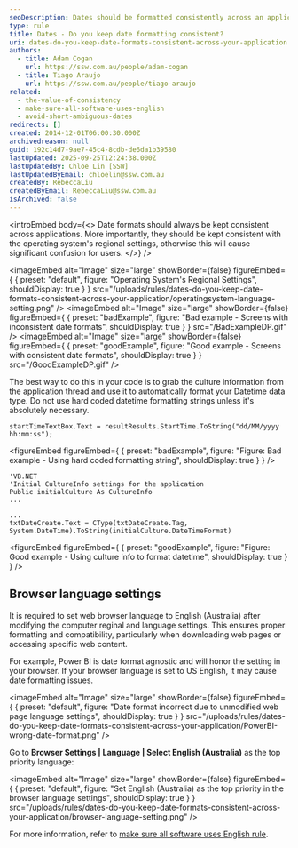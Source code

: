 ```yaml
---
seoDescription: Dates should be formatted consistently across an application to avoid confusion for users, aligning with the operating system's regional settings.
type: rule
title: Dates - Do you keep date formatting consistent?
uri: dates-do-you-keep-date-formats-consistent-across-your-application
authors:
  - title: Adam Cogan
    url: https://ssw.com.au/people/adam-cogan
  - title: Tiago Araujo
    url: https://ssw.com.au/people/tiago-araujo
related:
  - the-value-of-consistency
  - make-sure-all-software-uses-english
  - avoid-short-ambiguous-dates
redirects: []
created: 2014-12-01T06:00:30.000Z
archivedreason: null
guid: 192c14d7-9ae7-45c4-8cdb-de6da1b39580
lastUpdated: 2025-09-25T12:24:38.000Z
lastUpdatedBy: Chloe Lin [SSW]
lastUpdatedByEmail: chloelin@ssw.com.au
createdBy: RebeccaLiu
createdByEmail: RebeccaLiu@ssw.com.au
isArchived: false
---
```


<introEmbed
  body={<>
Date formats should always be kept consistent across applications. More importantly, they should be kept consistent with the operating system's regional settings, otherwise this will cause significant confusion for users.
  </>}
/>

<imageEmbed
  alt="Image"
  size="large"
  showBorder={false}
  figureEmbed={ {
    preset: "default",
    figure: "Operating System's Regional Settings",
    shouldDisplay: true
  } }
  src="/uploads/rules/dates-do-you-keep-date-formats-consistent-across-your-application/operatingsystem-language-setting.png"
/>
<imageEmbed
  alt="Image"
  size="large"
  showBorder={false}
  figureEmbed={ {
    preset: "badExample",
    figure: "Bad example - Screens with inconsistent date formats",
    shouldDisplay: true
  } }
  src="/BadExampleDP.gif"
/>
<imageEmbed
  alt="Image"
  size="large"
  showBorder={false}
  figureEmbed={ {
    preset: "goodExample",
    figure: "Good example - Screens with consistent date formats",
    shouldDisplay: true
  } }
  src="/GoodExampleDP.gif"
/>

The best way to do this in your code is to grab the culture information from the application thread and use it to automatically format your Datetime data type. Do not use hard coded datetime formatting strings unless it's absolutely necessary.

```dotnet
startTimeTextBox.Text = resultResults.StartTime.ToString("dd/MM/yyyy hh:mm:ss");
```
<figureEmbed figureEmbed={ {
  preset: "badExample",
  figure: "Figure: Bad example - Using hard coded formatting string",
  shouldDisplay: true
} } />


```dotnet
'VB.NET
'Initial CultureInfo settings for the application
Public initialCulture As CultureInfo
...

...
txtDateCreate.Text = CType(txtDateCreate.Tag, System.DateTime).ToString(initialCulture.DateTimeFormat)
```
<figureEmbed figureEmbed={ {
  preset: "goodExample",
  figure: "Figure: Good example - Using culture info to format datetime",
  shouldDisplay: true
} } />


## Browser language settings

It is required to set web browser language to English (Australia) after modifying the computer reginal and language settings. This ensures proper formatting and compatibility, particularly when downloading web pages or accessing specific web content.

For example, Power BI is date format agnostic and will honor the setting in your browser. If your browser language is set to US English, it may cause date formatting issues.


<imageEmbed
  alt="Image"
  size="large"
  showBorder={false}
  figureEmbed={ {
    preset: "default",
    figure: "Date format incorrect due to unmodified web page language settings",
    shouldDisplay: true
  } }
  src="/uploads/rules/dates-do-you-keep-date-formats-consistent-across-your-application/PowerBI-wrong-date-format.png"
/>

Go to **Browser Settings | Language | Select English (Australia)** as the top priority language:


<imageEmbed
  alt="Image"
  size="large"
  showBorder={false}
  figureEmbed={ {
    preset: "default",
    figure: "Set English (Australia) as the top priority in the browser language settings",
    shouldDisplay: true
  } }
  src="/uploads/rules/dates-do-you-keep-date-formats-consistent-across-your-application/browser-language-setting.png"
/>

For more information, refer to [make sure all software uses English rule](/make-sure-all-software-uses-english).
